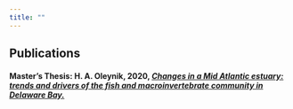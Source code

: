 ```yaml
---
title: ""
---
```

## Publications

#### Master's Thesis: H. A. Oleynik, 2020, [*Changes in a Mid Atlantic estuary: trends and drivers of the fish and macroinvertebrate community in Delaware Bay.*](https://udspace.udel.edu/handle/19716/28649)



